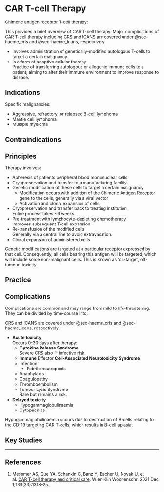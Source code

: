 # CAR T-cell Therapy

Chimeric antigen receptor T-cell therapy:

:::column-margin
This provides a brief overview of CAR T-cell therapy. Major complications of CAR T-cell therapy including CRS and ICANS are covered under @sec-haeme_cris and @sec-haeme_icans, respectively.
:::

* Involves administration of genetically-modified autologous T-cells to target a certain malignancy\
* Is a form of adoptive cellular therapy\
Practice of transferring autologous or allogenic immune cells to a patient, aiming to alter their immune environment to improve response to disease.


## Indications

Specific malignancies:

* Aggressive, refractory, or relapsed B-cell lymphoma
* Mantle cell lymphoma
* Multiple myeloma


## Contraindications

## Principles

Therapy involves:

* Apheresis of patients peripheral blood mononuclear cells
* Cryopreservation and transfer to a manufacturing facility
* Genetic modification of these cells to target a certain malignancy
	* Modification occurs with addition of the Chimeric Antigen Receptor gene to the cells, generally via a viral vector
	* Activation and clonal expansion of cells
* Cryopreservation and transfer back to treating institution\
Entire process takes ~6 weeks.
* Pre-treatment with lymphocyte-depleting chemotherapy\
Improves subsequent T-cell expansion.
* Re-transfusion of the modified cells\
Generally via a central line to avoid extravasation.
* Clonal expansion of administered cells


:::column-margin
Genetic modifications are targeted at a particular receptor expressed by that cell. Consequently, all cells bearing this antigen will be targeted, which will include some non-malignant cells. This is known as 'on-target, off-tumour' toxicity.
:::

## Practice


## Complications

Complications are common and may range from mild to life-threatening. They can be divided by time-course into:

:::column-margin
CRS and ICANS are covered under @sec-haeme_cris and @sec-haeme_icans, respectively.
:::

* **Acute toxicity**\
Occurs 0-30 days after therapy:
	* **Cytokine Release Syndrome**\
	Severe CRS also ↑ infective risk.
	* **Immune** Effector **Cell-Associated Neurotoxicity Syndrome**
	* Infection
		* Febrile neutropenia
	* Anaphylaxis
	* Coagulopathy
	* Thromboembolism
	* Tumour Lysis Syndrome\
	Rare but remains a risk.
* **Delayed toxicity**
	* Hypogammaglobulinaemia
	* Cytopaenias

:::column-margin
Hypogammaglobulinaemia occurs due to destruction of B-cells relating to the CD-19 targeting CAR T-cells, which results in B-cell aplasia.
:::

## Key Studies

---

## References

1. Messmer AS, Que YA, Schankin C, Banz Y, Bacher U, Novak U, et al. [CAR T-cell therapy and critical care](https://pubmed.ncbi.nlm.nih.gov/34613477/). Wien Klin Wochenschr. 2021 Dec 1;133(23):1318–25. 
